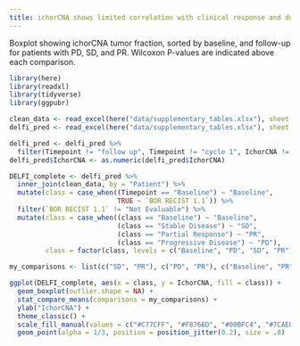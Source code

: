 ```yaml
---
title: ichorCNA shows limited correlation with clinical response and does not stratify progression free and overall survival
---
```



Boxplot showing ichorCNA tumor fraction, sorted by baseline, and follow-up for patients with PD, SD, and PR. Wilcoxon P-values are indicated above each comparison.


```r
library(here)
library(readxl)
library(tidyverse)
library(ggpubr)
```


```r
clean_data <- read_excel(here("data/supplementary_tables.xlsx"), sheet = "Table S1",range = "A2:X45")
delfi_pred <- read_excel(here("data/supplementary_tables.xlsx"), sheet = "Table S2",range = "A2:P219")
```


```r
delfi_pred <- delfi_pred %>%
  filter(Timepoint != "follow up", Timepoint != "cycle 1", IchorCNA != "-")
delfi_pred$IchorCNA <- as.numeric(delfi_pred$IchorCNA)

DELFI_complete <- delfi_pred %>%
  inner_join(clean_data, by = "Patient") %>%
  mutate(class = case_when((Timepoint == "Baseline") ~ "Baseline",
                           TRUE ~ `BOR RECIST 1.1`)) %>%
  filter(`BOR RECIST 1.1` != "Not Evaluable") %>%
  mutate(class = case_when((class == "Baseline") ~ "Baseline",
                           (class == "Stable Disease") ~ "SD",
                           (class == "Partial Response") ~ "PR",
                           (class == "Progressive Disease") ~ "PD"),
         class = factor(class, levels = c("Baseline", "PD", "SD", "PR")))

my_comparisons <- list(c("SD", "PR"), c("PD", "PR"), c("Baseline", "PR"))

ggplot(DELFI_complete, aes(x = class, y = IchorCNA, fill = class)) +
  geom_boxplot(outlier.shape = NA) +
  stat_compare_means(comparisons = my_comparisons) +
  ylab("IchorCNA") +
  theme_classic() +
  scale_fill_manual(values = c("#C77CFF", "#F8766D", "#00BFC4", "#7CAE00")) +
  geom_point(alpha = 1/3, position = position_jitter(0.2), size = .8)
```
